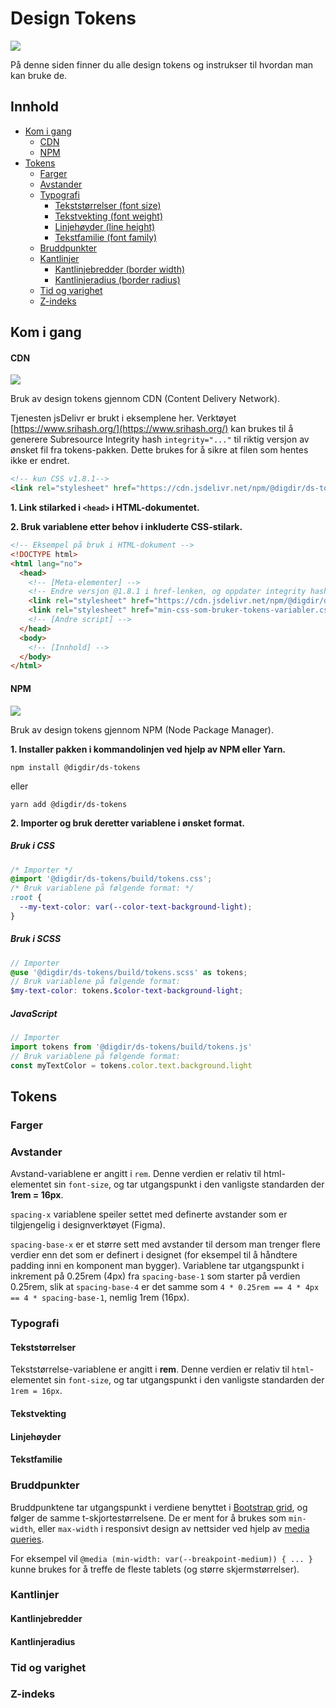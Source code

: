 
<Meta title="Tokens" />

# Design Tokens

[![](https://img.shields.io/npm/v/@digdir/ds-tokens?label=@digdir/ds-tokens&color=0051be)](https://www.npmjs.com/package/@digdir/ds-tokens)

På denne siden finner du alle design tokens og instrukser til hvordan man kan bruke de.

## Innhold

- [Kom i gang](#kom-i-gang)
  - [CDN](#cdn)
  - [NPM](#npm)
- [Tokens](#tokens)
  - [Farger](#farger)
  - [Avstander](#avstander)
  - [Typografi](#typografi)
    - [Tekststørrelser (font size)](#tekststørrelser)
    - [Tekstvekting (font weight)](#tekstvekting)
    - [Linjehøyder (line height)](#linjehøyder)
    - [Tekstfamilie (font family)](#tekstfamilie)
  - [Bruddpunkter](#bruddpunkter)
  - [Kantlinjer](#kantlinjer)
    - [Kantlinjebredder (border width)](#kantlinjebredder)
    - [Kantlinjeradius (border radius)](#kantlinjeradius)
  - [Tid og varighet](#tid-og-varighet)
  - [Z-indeks](#z-indeks)

## Kom i gang

#### CDN

[![](https://data.jsdelivr.com/v1/package/npm/@digdir/ds-tokens/badge)](https://www.jsdelivr.com/package/npm/@digdir/ds-tokens)

Bruk av design tokens gjennom CDN (Content Delivery Network). 

Tjenesten jsDelivr er brukt i eksemplene her. Verktøyet 
[https://www.srihash.org/](https://www.srihash.org/) kan brukes til å generere Subresource Integrity hash `integrity="..."` til riktig versjon av ønsket fil fra tokens-pakken. Dette brukes for å sikre at filen som hentes ikke er endret.

```html
<!-- kun CSS v1.8.1-->
<link rel="stylesheet" href="https://cdn.jsdelivr.net/npm/@digdir/ds-tokens@1.8.1/build/tokens.css" integrity="sha512-P6F9pSg9sm/8QwAI90VhIIl15eBFRiKWfoGPw4HYNFY3FTxeGuny08Q6RqWI5IafZiDlUArbixX+Qn/CzvlQOg==" crossorigin="anonymous">
```

**1. Link stilarked i `<head>` i HTML-dokumentet.**

**2. Bruk variablene etter behov i inkluderte CSS-stilark.**

```html
<!-- Eksempel på bruk i HTML-dokument -->
<!DOCTYPE html>
<html lang="no">
  <head>
    <!-- [Meta-elementer] -->
    <!-- Endre versjon @1.8.1 i href-lenken, og oppdater integrity hashen til ønsket versjon. -->
    <link rel="stylesheet" href="https://cdn.jsdelivr.net/npm/@digdir/ds-tokens@1.8.1/build/tokens.css" integrity="sha512-P6F9pSg9sm/8QwAI90VhIIl15eBFRiKWfoGPw4HYNFY3FTxeGuny08Q6RqWI5IafZiDlUArbixX+Qn/CzvlQOg==" crossorigin="anonymous">
    <link rel="stylesheet" href="min-css-som-bruker-tokens-variabler.css"/>
    <!-- [Andre script] -->
  </head>
  <body>
    <!-- [Innhold] -->
  </body>
</html>
```

#### NPM

[![](https://img.shields.io/npm/dm/@digdir/ds-tokens.svg)](https://www.npmjs.com/package/@digdir/ds-tokens)

Bruk av design tokens gjennom NPM (Node Package Manager).

**1. Installer pakken i kommandolinjen ved hjelp av NPM eller Yarn.**

`npm install @digdir/ds-tokens`

eller

`yarn add @digdir/ds-tokens`

**2. Importer og bruk deretter variablene i ønsket format.**

##### Bruk i CSS

```css
/* Importer */
@import '@digdir/ds-tokens/build/tokens.css';
/* Bruk variablene på følgende format: */
:root {
  --my-text-color: var(--color-text-background-light);
}
```

##### Bruk i SCSS

```scss
// Importer
@use '@digdir/ds-tokens/build/tokens.scss' as tokens;
// Bruk variablene på følgende format:
$my-text-color: tokens.$color-text-background-light;
```

##### JavaScript

```javascript
// Importer
import tokens from '@digdir/ds-tokens/build/tokens.js'
// Bruk variablene på følgende format:
const myTextColor = tokens.color.text.background.light
```

## Tokens

### Farger

<TokenTable category="color"/>

### Avstander

Avstand-variablene er angitt i `rem`. Denne verdien er relativ til html-elementet sin `font-size`, 
og tar utgangspunkt i den vanligste standarden der __1rem = 16px__.

`spacing-x` variablene speiler settet med definerte avstander som er tilgjengelig i designverktøyet (Figma). 

`spacing-base-x` er et større sett med avstander til dersom man trenger flere verdier enn det som er definert i designet (for eksempel til å håndtere padding inni en komponent man bygger).
Variablene tar utgangspunkt i inkrement på 0.25rem (4px) fra `spacing-base-1` som starter på verdien 0.25rem, slik at `spacing-base-4` er det samme som `4 * 0.25rem == 4 * 4px == 4 * spacing-base-1`, nemlig 1rem (16px).

<TokenTable category="spacing"/>

### Typografi

#### Tekststørrelser

Tekststørrelse-variablene er angitt i **rem**. Denne verdien er relativ til `html`-elementet sin `font-size`, 
og tar utgangspunkt i den vanligste standarden der `1rem = 16px`.

<TokenTable category="font-size"/>

#### Tekstvekting

<TokenTable category="font-weight"/>

#### Linjehøyder

<TokenTable category="font-line-height"/>

#### Tekstfamilie

<TokenTable category="font-family" preview={false} />

### Bruddpunkter

Bruddpunktene tar utgangspunkt i verdiene benyttet i [Bootstrap grid](https://getbootstrap.com/docs/5.1/layout/grid/), og følger de samme t-skjortestørrelsene. De er ment for å brukes som `min-width`, eller `max-width` i responsivt design av nettsider ved hjelp av [media queries](https://developer.mozilla.org/en-US/docs/Web/CSS/Media_Queries/Using_media_queries).

For eksempel vil `@media (min-width: var(--breakpoint-medium)) { ... } ` kunne brukes for å treffe de fleste tablets (og større skjermstørrelser).

<TokenTable category="breakpoint" preview={false} />

### Kantlinjer

#### Kantlinjebredder

<TokenTable category="border-width" />

#### Kantlinjeradius

<TokenTable category="border-radius" />

### Tid og varighet

<TokenTable category="duration" />

### Z-indeks

<TokenTable category="z-index" preview={false} />
